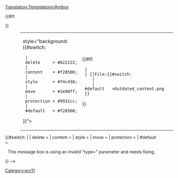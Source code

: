 <noinclude>[[Translation:Template/en/Ambox]]</noinclude><includeonly>
<table style="margin: 0 0 0 10%;  background:transparent"><tr>
<td>style="background: 
{{#switch:{{{type|}}}
  | delete     = #b22222;
  | content    = #f28500;
  | style      = #f4c430;
  | move       = #1e90ff;
  | protection = #9932cc;
  | #default   = #f28500;
}}"> &nbsp;</td>
<td style="padding: 0.25em 0.5em;">{{#if:{{{image|}}}
  | {{{image}}}
  | [[File:{{#switch:{{{type|}}}
     |
     | #default   =Outdated_content.png
  }}
}}</td>
<td style="{{{textstyle|}}}"> {{{text}}} </td>
{{#if:{{{imageright|}}}
<td>additional ??</td>
}}
</table>

<!-- types ????

{{#switch:{{{type|}}}
| delete     =
| content    = 
| style      =
| move       =
| protection =
| #default   =
}}

<!-- 
Detect and report usage with faulty "type" parameter:
-->{{#switch:{{{type|}}}
|   <!-- No type fed, is also valid input -->
| delete     =
| content    = 
| style      =
| move       =
| protection =
| #default   = <div style="text-align: center;">This message box is using an invalid "type={{{type|}}}" parameter and needs fixing.</div>[[Category:en/11]]
}} 
-->
</includeonly>




<noinclude>

{{en/Ambox|delete|TEXT}}
{{en/Ambox|content|TEXT}}
{{en/Ambox|style|TEXT}}
{{en/Ambox|move|TEXT}}
{{en/Ambox|protection|TEXT}}
{{en/Ambox|notice|TEXT}}

</noinclude>